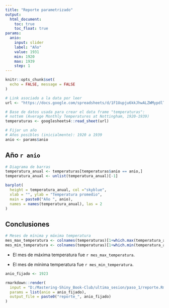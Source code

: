 ```yaml
---
title: "Reporte parametrizado"
output: 
  html_document:
    toc: true
    toc_float: true
params:
  anio:
    input: slider
    label: "Año"
    value: 1931
    min: 1920
    max: 1939
    step: 1
---
```


```r
knitr::opts_chunk$set(
  echo = FALSE, message = FALSE
)
```

```r
# Link asociado a la data por leer
url <- "https://docs.google.com/spreadsheets/d/1F1Uupju6kkJhwALZWMypdlT5b1VWsh3ZHadVQiFdsZ8"

# Base de datos usada para crear el data frame "temperaturas":
# nottem (Average Monthly Temperatures at Nottingham, 1920-1939)
temperaturas <- googlesheets4::read_sheet(url)
```

```r
# Fijar un año
# Años posibles (inicialmente): 1920 a 1939
anio <- params$anio
```

## Año `r anio`

```r
# Diagrama de barras
temperatura_anual <- temperaturas[temperaturas$anio == anio,]
temperatura_anual <- unlist(temperatura_anual)[-1]

barplot(
  height = temperatura_anual, col ="skyblue",
  xlab = "", ylab = "Temperatura promedio",
  main = paste0("Año ", anio),
  names = names(temperatura_anual), las = 2
)
```

## Conclusiones

```r
# Meses de mínima y máxima temperatura
mes_max_temperatura <- colnames(temperaturas)[1+which.max(temperatura_anual)]
mes_min_temperatura <- colnames(temperaturas)[1+which.min(temperatura_anual)]
```

- El mes de máxima temperatura fue `r mes_max_temperatura`.

- El mes de mínima temperatura fue `r mes_min_temperatura`.

```r
anio_fijado <- 1923

rmarkdown::render(
  input = "D:/Mastering-Shiny_Book-Club/ultima_sesion/paso_1/reporte.Rmd",
  params = list(anio = anio_fijado),
  output_file = paste0("reporte_", anio_fijado)
)
```
